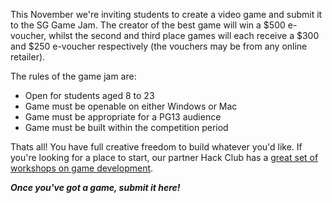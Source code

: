 This November we're inviting students to create a video game and submit it to the SG Game Jam.  The creator of the best game will win a $500 e-voucher, whilst the second and third place games will each receive a $300 and $250 e-voucher respectively (the vouchers may be from any online retailer).

The rules of the game jam are:

-   Open for students aged 8 to 23
-   Game must be openable on either Windows or Mac
-   Game must be appropriate for a PG13 audience
-   Game must be built within the competition period

Thats all! You have full creative freedom to build whatever you'd like. If you're looking for a place to start, our partner Hack Club has a [great set of workshops on game development](https://workshops.hackclub.com/#games).

**_Once you've got a game, submit it here!_**
